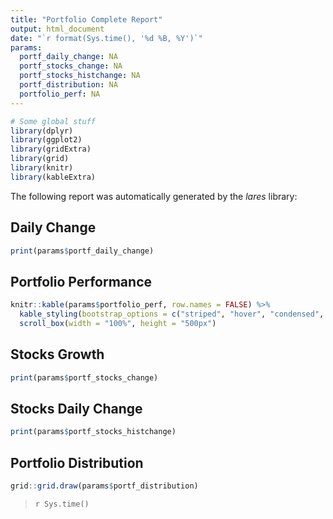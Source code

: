 ```yaml
---
title: "Portfolio Complete Report"
output: html_document
date: "`r format(Sys.time(), '%d %B, %Y')`"
params:
  portf_daily_change: NA
  portf_stocks_change: NA
  portf_stocks_histchange: NA
  portf_distribution: NA
  portfolio_perf: NA
---
```

```r
# Some global stuff
library(dplyr)
library(ggplot2)
library(gridExtra)
library(grid)
library(knitr)
library(kableExtra)
```

The following report was automatically generated by the *lares* library:

## Daily Change
```r
print(params$portf_daily_change)
```

## Portfolio Performance
```r
knitr::kable(params$portfolio_perf, row.names = FALSE) %>%
  kable_styling(bootstrap_options = c("striped", "hover", "condensed", "responsive")) %>% 
  scroll_box(width = "100%", height = "500px")
```

## Stocks Growth
```r
print(params$portf_stocks_change)
```

## Stocks Daily Change
```r
print(params$portf_stocks_histchange)
```

## Portfolio Distribution
```r
grid::grid.draw(params$portf_distribution)
```

>`r Sys.time()`
